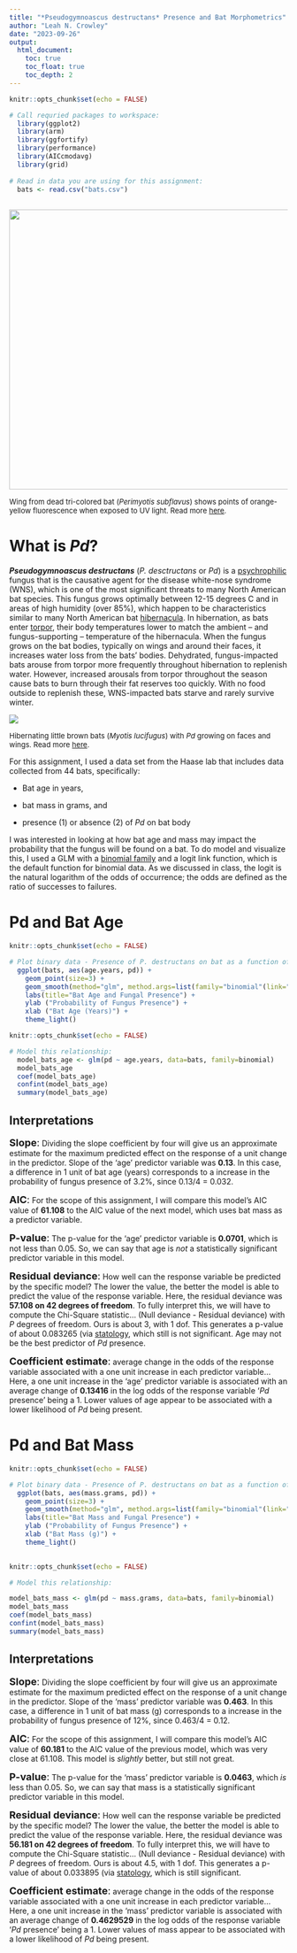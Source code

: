 ```yaml
---
title: "*Pseudogymnoascus destructans* Presence and Bat Morphometrics"
author: "Leah N. Crowley"
date: "2023-09-26"
output:
  html_document:
    toc: true
    toc_float: true
    toc_depth: 2
---
```


```r
knitr::opts_chunk$set(echo = FALSE)

# Call requried packages to workspace: 
  library(ggplot2)
  library(arm)
  library(ggfortify)
  library(performance)
  library(AICcmodavg)
  library(grid)
  
# Read in data you are using for this assignment: 
  bats <- read.csv("bats.csv")
  
```

![](C:/Users/lcrowley1/OneDrive%20-%20Austin%20Peay%20State%20University/Desktop/Advanced/4-GLMS/5660_Ex_4/pd.jpg){width="506"}

<font size="2">Wing from dead tri-colored bat (*Perimyotis subflavus*) shows points of orange-yellow fluorescence when exposed to UV light. Read more [here](https://www.usgs.gov/programs/environmental-health-program/science/black-light-detects-white-nose-syndrome-bats). </font>

# What is *Pd*?

***Pseudogymnoascus destructans*** (*P. desctructans* or *Pd*) is a [psychrophilic](https://www.merriam-webster.com/dictionary/psychrophilic) fungus that is the causative agent for the disease white-nose syndrome (WNS), which is one of the most significant threats to many North American bat species. This fungus grows optimally between 12-15 degrees C and in areas of high humidity (over 85%), which happen to be characteristics similar to many North American bat [hibernacula](https://www.merriam-webster.com/dictionary/hibernaculum). In hibernation, as bats enter [torpor](https://www.merriam-webster.com/dictionary/torpor), their body temperatures lower to match the ambient -- and fungus-supporting -- temperature of the hibernacula. When the fungus grows on the bat bodies, typically on wings and around their faces, it increases water loss from the bats' bodies. Dehydrated, fungus-impacted bats arouse from torpor more frequently throughout hibernation to replenish water. However, increased arousals from torpor throughout the season cause bats to burn through their fat reserves too quickly. With no food outside to replenish these, WNS-impacted bats starve and rarely survive winter.

![](C:/Users/lcrowley1/OneDrive%20-%20Austin%20Peay%20State%20University/Desktop/Advanced/4-GLMS/5660_Ex_4/pd4.png)

<font size="2">Hibernating little brown bats (*Myotis lucifugus*) with *Pd* growing on faces and wings. Read more [here](https://www.whitenosesyndrome.org/static-page/what-is-white-nose-syndrome).</font>

For this assignment, I used a data set from the Haase lab that includes data collected from 44 bats, specifically:

-   Bat age in years,

-   bat mass in grams, and

-   presence (1) or absence (2) of *Pd* on bat body

I was interested in looking at how bat age and mass may impact the probability that the fungus will be found on a bat. To do model and visualize this, I used a GLM with a [binomial family](https://www.statmethods.net/advstats/glm.html) and a logit link function, which is the default function for binomial data. As we discussed in class, the logit is the natural logarithm of the odds of occurrence; the odds are defined as the ratio of successes to failures.

# Pd and Bat Age

```r
knitr::opts_chunk$set(echo = FALSE)

# Plot binary data - Presence of P. destructans on bat as a function of bat age in years
  ggplot(bats, aes(age.years, pd)) +
    geom_point(size=3) +
    geom_smooth(method="glm", method.args=list(family="binomial"(link="logit")), color = "cyan") +
    labs(title="Bat Age and Fungal Presence") +
    ylab ("Probability of Fungus Presence") +
    xlab ("Bat Age (Years)") +
    theme_light()

```

```r
knitr::opts_chunk$set(echo = FALSE)

# Model this relationship: 
  model_bats_age <- glm(pd ~ age.years, data=bats, family=binomial)
  model_bats_age  
  coef(model_bats_age)
  confint(model_bats_age)
  summary(model_bats_age)

```

## Interpretations

<font size="4">**Slope**:</font> Dividing the slope coefficient by four will give us an approximate estimate for the maximum predicted effect on the response of a unit change in the predictor. Slope of the 'age' predictor variable was **0.13**. In this case, a difference in 1 unit of bat age (years) corresponds to a increase in the probability of fungus presence of 3.2%, since 0.13/4 = 0.032.

<font size="4">**AIC**:</font> For the scope of this assignment, I will compare this model's AIC value of **61.108** to the AIC value of the next model, which uses bat mass as a predictor variable.

<font size="4">**P-value**:</font> The p-value for the 'age' predictor variable is **0.0701**, which is not less than 0.05. So, we can say that age is *not* a statistically significant predictor variable in this model.

<font size="4">**Residual deviance**:</font> How well can the response variable be predicted by the specific model? The lower the value, the better the model is able to predict the value of the response variable. Here, the residual deviance was **57.108 on 42 degrees of freedom**. To fully interpret this, we will have to compute the Chi-Square statistic... (Null deviance - Residual deviance) with *P* degrees of freedom. Ours is about 3, with 1 dof. This generates a p-value of about 0.083265 (via [statology](https://www.statology.org/interpret-glm-output-in-r/), which still is not significant. Age may not be the best predictor of *Pd* presence.

<font size="4">**Coefficient estimate**:</font> average change in the odds of the response variable associated with a one unit increase in each predictor variable... Here, a one unit increase in the 'age' predictor variable is associated with an average change of **0.13416** in the log odds of the response variable '*Pd* presence' being a 1. Lower values of age appear to be associated with a lower likelihood of *Pd* being present.

# Pd and Bat Mass

```r
knitr::opts_chunk$set(echo = FALSE)

# Plot binary data - Presence of P. destructans on bat as a function of bat mass in grams
  ggplot(bats, aes(mass.grams, pd)) +
    geom_point(size=3) +
    geom_smooth(method="glm", method.args=list(family="binomial"(link="logit")), color = "cyan") +
    labs(title="Bat Mass and Fungal Presence") +
    ylab ("Probability of Fungus Presence") +
    xlab ("Bat Mass (g)") +
    theme_light()
  
```

```r
knitr::opts_chunk$set(echo = FALSE)

# Model this relationship:

model_bats_mass <- glm(pd ~ mass.grams, data=bats, family=binomial) 
model_bats_mass
coef(model_bats_mass) 
confint(model_bats_mass) 
summary(model_bats_mass)

```

## Interpretations

<font size="4">**Slope**:</font> Dividing the slope coefficient by four will give us an approximate estimate for the maximum predicted effect on the response of a unit change in the predictor. Slope of the 'mass' predictor variable was **0.463**. In this case, a difference in 1 unit of bat mass (g) corresponds to a increase in the probability of fungus presence of 12%, since 0.463/4 = 0.12.

<font size="4">**AIC**:</font> For the scope of this assignment, I will compare this model's AIC value of **60.181** to the AIC value of the previous model, which was very close at 61.108. This model is *slightly* better, but still not great. 

<font size="4">**P-value**:</font> The p-value for the 'mass' predictor variable is **0.0463**, which *is* less than 0.05. So, we can say that mass is a statistically significant predictor variable in this model.

<font size="4">**Residual deviance**:</font> How well can the response variable be predicted by the specific model? The lower the value, the better the model is able to predict the value of the response variable. Here, the residual deviance was **56.181 on 42 degrees of freedom**. To fully interpret this, we will have to compute the Chi-Square statistic... (Null deviance - Residual deviance) with *P* degrees of freedom. Ours is about 4.5, with 1 dof. This generates a p-value of about 0.033895 (via [statology](https://www.statology.org/interpret-glm-output-in-r/), which is still significant.

<font size="4">**Coefficient estimate**:</font> average change in the odds of the response variable associated with a one unit increase in each predictor variable... Here, a one unit increase in the 'mass' predictor variable is associated with an average change of **0.4629529** in the log odds of the response variable '*Pd* presence' being a 1. Lower values of mass appear to be associated with a lower likelihood of *Pd* being present.